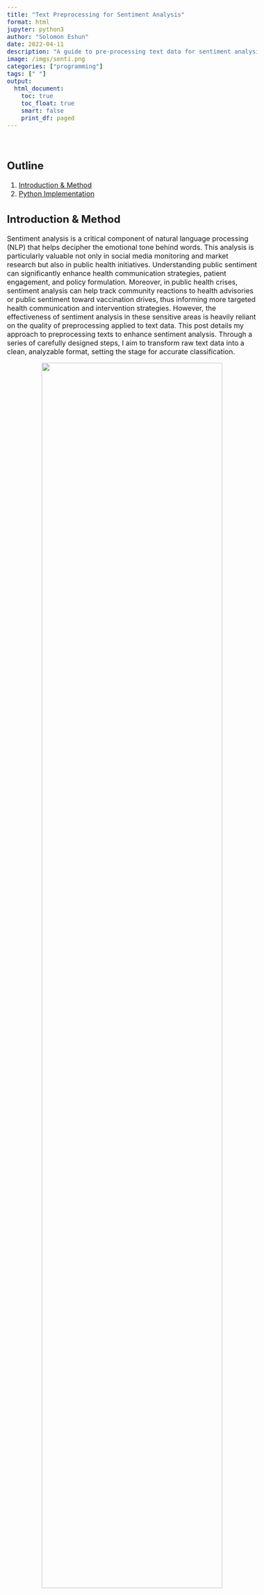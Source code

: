 ```yaml
---
title: "Text Preprocessing for Sentiment Analysis"
format: html
jupyter: python3
author: "Solomon Eshun"
date: 2022-04-11
description: "A guide to pre-processing text data for sentiment analysis in Python."
image: /imgs/senti.png
categories: ["programming"]
tags: [" "]
output: 
  html_document:
    toc: true
    toc_float: true
    smart: false
    print_df: paged
---
```



<style>
.circle-img {
  border-radius: 50%;
  width: 300px;
  height: 280px;
  object-fit: cover;
}
body {
    font-size: 16px;
}
.justify-text {
  text-align: justify;
  text-justify: inter-word;
}
details {
  position: relative;
}
details > summary {
  color: #333333;
  font-size: 24px;
  list-style: none;
  cursor: pointer;
  outline: none;
}
details > summary::-webkit-details-marker {
  display: none; 
}
details > summary:before {
  content: "+";
  display: inline-block;
  width: 25px; 
  height: 25px;
  line-height: 25px;
  text-align: center;
  background: #87CEEB; 
  border: 1px solid #ccc;
  margin-right: 10px;
  font-size: 16px;
}
details[open] > summary:before {
  content: "−";
}
</style>



<div style="height: 20px;"></div>

## Outline

1. [Introduction & Method](#Introduction-1)
2. [Python Implementation](#Python-codes-implementation)


## Introduction & Method {#Introduction-1}

Sentiment analysis is a critical component of natural language processing (NLP) that helps decipher the emotional tone behind words. This analysis is particularly valuable not only in social media monitoring and market research but also in public health initiatives. Understanding public sentiment can significantly enhance health communication strategies, patient engagement, and policy formulation. Moreover, in public health crises, sentiment analysis can help track community reactions to health advisories or public sentiment toward vaccination drives, thus informing more targeted health communication and intervention strategies. However, the effectiveness of sentiment analysis in these sensitive areas is heavily reliant on the quality of preprocessing applied to text data. This post details my approach to preprocessing texts to enhance sentiment analysis. Through a series of carefully designed steps, I aim to transform raw text data into a clean, analyzable format, setting the stage for accurate classification.

<div style="text-align: center;">
  <img src="/imgs/Fig1.png" width="85%">
</div>

Here’s a detailed breakdown of the preprocessing techniques I employed to refine the raw tweet data:

1. <u>URL Removal</u>: I began by stripping URLs from the texts. URLs usually don't contribute to sentiment and can add irrelevant noise to the text, so removing them helps in focusing on meaningful content.


2. <u>Tokenization</u>: Next, I tokenized the text by splitting the texts into individual words. This is crucial as it allows us to process the text at the word level, which is essential for the subsequent cleaning and analysis steps.

3. <u>Removing Stopwords</u>: I then removed stopwords - common words such as "the," "and," "is," etc., which are abundant in English but do not carry significant sentiment. Eliminating these words helps reduce textual noise and focuses the analysis on more impactful words that convey sentiment.

4. <u>Eliminating Special Characters</u>: I also scrubbed the text of special characters like punctuation marks, symbols and emojis. These characters do not typically contribute to sentiment and can impede the performance of sentiment analysis models.

5. <u>Lemmatization</u>: Finally, I applied lemmatization to consolidate similar words to their base or dictionary forms. Unlike stemming, which simply chops off the ends of words to reach a common base, lemmatization considers the context and morphological analysis of words to accurately transform them to their lemma. This process reduces the number of unique words the model must handle, enhancing its ability to generalize across different variations of the same word. 

Through these text preprocessing steps, I transformed the raw text data into a clean and standardized format. This preparation is vital for conducting accurate sentiment analysis as it helps eliminate noise, reduce the complexity of the data, and focus on the most impactful elements of the text. The preprocessed texts are now ready for further analysis and can be effectively used in sentiment classification models to understand public sentiment.



## Python Implementation {#Python-codes-implementation}

Before creating the preprocessing function, it's essential to set up the environment with the required packages. This includes loading libraries and downloading necessary data for text manipulation.

```python
#| eval: false

# Install the emoji package before loading
!pip install emoji

```

```python

#| output: false

# Load Required packages
import pandas as pd
import numpy as np
import nltk, re, emoji, spacy
from nltk.stem import WordNetLemmatizer
from nltk.corpus import stopwords

# Download necessary NLTK resources
nltk.download('stopwords')
nltk.download('punkt')
nltk.download('wordnet')

```

<div style="height: 20px;"></div>

The `preprocess_text` function below incorporates all the preprocessing steps discussed in the [Introduction & Method](#Introduction-1) section. It is structured to be reusable for any text dataset that requires cleaning for sentiment analysis.


```python

# Load the spaCy model
nlp = spacy.load("en_core_web_sm")

def preprocess_text(data):
    processed_data = []
    # Set of English stopwords
    stop = set(stopwords.words('english'))
    for sentence in data:
        # Remove URLs
        text = re.sub(r'https?://\S+|www\.\S+', '', sentence)

        # Remove emojis using the emoji library
        text = emoji.replace_emoji(text, replace='')

        # Create spaCy doc object
        doc = nlp(text)

        lem_list = []
        for token in doc:
            if token.is_alpha and token.text.lower() not in stop:  # Check if token is alphabetic and not a stopword
                if token.pos_ != "PRON":  # Exclude all pronouns
                    lem_list.append(token.lemma_.lower())

        # Rejoin words to form the final cleaned text
        final_text = ' '.join(lem_list)
        processed_data.append(final_text)

    return processed_data



  
```

<div style="height: 20px;"></div>

To demonstrate the functionality, the preprocessing function is applied to a sample dataset containing reviews. This will output the cleaned versions of the input reviews, showing how punctuation, common words, and case have been normalized.

```python

# Sample input text
sample_text = ["The pandemic has affected the world.. @100% https://example.com!! :)"]
cleaned_text = preprocess_text(sample_text)
print(cleaned_text)

```

<div style="height: 20px;"></div>

Next, we create a larger DataFrame with 20 sample reviews, ratings, and IDs, and apply the function to clean the review texts.

```python
# Creating a sample DataFrame with texts

data = {
    'Review': [
        "Lockdown was necessary for our safety, I fully support it! 😊",
        "I understand the need but it was too long. 😕",
        "Lockdown completely disrupted my life, it was terrible. 😡",
        "It was well-handled and necessary for public health. 🏥",
        "Lockdown helped us control the virus spread. 😷",
        "It was too restrictive and unnecessary for so long. 😒",
        "Not sure if lockdown was the best solution, but we had no choice. 🤷",
        "It saved lives, but at a great personal cost to many. 😔",
        "The government did what was necessary during the lockdown. 👍",
        "Lockdown was too harsh and not managed well. 😠",
        "It was a good measure, but I hated being stuck at home. 🏠😖",
        "Lockdown was essential but mental health suffered a lot. 🧠💔",
        "The benefits outweigh the negatives of the lockdown. ➕➖",
        "Poor execution made it harder than it should be. 😞",
        "Lockdown was over before it was truly safe to do so. 😨",
        "We needed the lockdown to protect vulnerable populations. 🛡️",
        "The economic impact of lockdown was devastating. 💸",
        "Lockdown showed we can take collective action when needed. 🤝",
        "It was necessary, but the government support was insufficient. 💔",
        "Lockdown should have been stricter to be more effective. ⚠️"
    ],
    'Sentiment_Rating': [5, 3, 1, 4, 5, 2, 3, 3, 4, 1, 3, 2, 4, 2, 3, 5, 1, 4, 2, 4]
}

# Creating the DataFrame
reviews_df = pd.DataFrame(data)

# Applying the text preprocessing function
reviews_df['Cleaned_Review'] = preprocess_text(reviews_df['Review'].tolist())
pd.set_option('display.max_colwidth', None)
reviews_df
```


